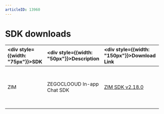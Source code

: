 ```yaml
---
articleID: 13960
---
```


# SDK downloads

| <div style={{width: "75px"}}>SDK</div>   | <div style={{width: "50px"}}>Description</div>  |  <div style={{width: "150px"}}>Download Link</div> |  <div style={{width: "250px"}}>Related Docs</div> |
| :----------------------------------------- | :----------------------------------------------------------------------------------------------------- | :----------------------------------------------------------------------------------------------------------------------------------------------------------------------------------------------------------------------------------------------------------------------------- | :----------------------------------------- | 
| ZIM | ZEGOCLOOUD In-app Chat SDK | [ZIM SDK v2.18.0](https://storage.zego.im/zim/sdk/mac/ZIM-mac-shared-objc.zip) | <ul><li>[Send and receive messages](./../Send%20and%20receive%20messages.mdx)</li><li>[Release notes - ZIM](./ZIM%20Release%20notes.mdx)</li></ul> |
